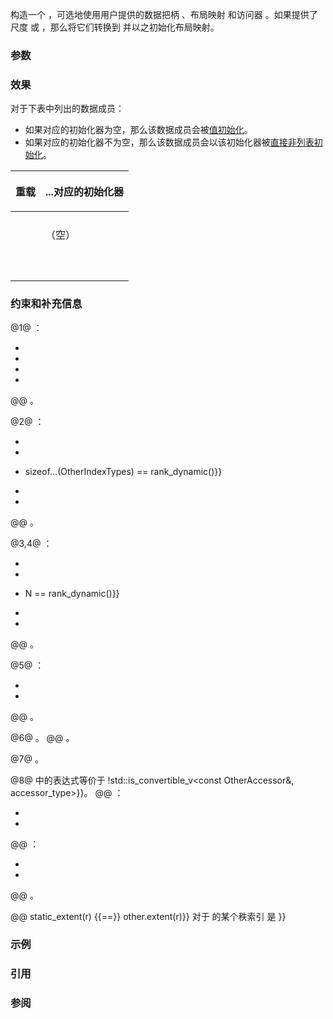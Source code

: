 {{cpp/container/mdspan/title|mdspan}}
{{cpp/container/mdspan/navbar}}
{{dcl begin}}
{{dcl|num=1|since=c++23|
constexpr mdspan();
}}
{{dcl|num=2|since=c++23|
template&lt; class... OtherIndexTypes &gt;
    constexpr explicit mdspan( data_handle_type p, OtherIndexTypes... exts );
}}
{{dcl|num=3|since=c++23|1=
template&lt; class OtherIndexType, std::size_t N &gt;
    constexpr explicit(N != rank_dynamic())
        mdspan( data_handle_type p, std::span&lt;OtherIndexType, N&gt; exts );
}}
{{dcl|num=4|since=c++23|1=
template&lt; class OtherIndexType, std::size_t N &gt;
    constexpr explicit(N != rank_dynamic())
        mdspan( data_handle_type p,
                const std::array&lt;OtherIndexType, N&gt;&amp; exts );
}}
{{dcl|num=5|since=c++23|
constexpr mdspan( data_handle_type p, const extents_type&amp; ext );
}}
{{dcl|num=6|since=c++23|
constexpr mdspan( data_handle_type p, const mapping_type&amp; m );
}}
{{dcl|num=7|since=c++23|
constexpr mdspan( data_handle_type p, const mapping_type&amp; m,
                  const accessor_type&amp; a );
}}
{{dcl|num=8|since=c++23|
template&lt; class OtherElementType, class OtherExtents,
          class OtherLayoutPolicy, class OtherAccessor &gt;
    constexpr explicit(/* 见下文 */)
        mdspan( const mdspan&lt;OtherElementType, OtherExtents,
                             OtherLayoutPolicy, OtherAccessor&gt;&amp; other );
}}
{{dcl|num=9|since=c++23|1=
constexpr mdspan( const mdspan&amp; rhs ) = default;
}}
{{dcl|num=10|since=c++23|1=
constexpr mdspan( mdspan&amp;&amp; rhs ) = default;
}}
{{dcl end}}

构造一个 {{tt|mdspan}}，可选地使用用户提供的数据把柄 {{c|p}}、布局映射 {{c|m}} 和访问器 {{c|a}}。如果提供了尺度 {{c|exts}} 或 {{c|ext}}，那么将它们转换到 {{tt|extents_type}} 并以之初始化布局映射。

===参数===
{{par begin}}
{{par|p|底层数据的把柄}}
{{par|m|布局映射}}
{{par|a|访问器}}
{{par|ext|{{rlpt|extents|std::extents}} 对象}}
{{par|exts|表示一种多维尺度}}
{{par|other|要从之转换的另一 mdspan}}
{{par|rhs|要从之复制或移动的另一 mdspan}}
{{par end}}

===效果===
对于下表中列出的数据成员：
* 如果对应的初始化器为空，那么该数据成员会被[[cpp/language/value initialization|值初始化]]。
* 如果对应的初始化器不为空，那么该数据成员会以该初始化器被[[cpp/language/direct initialization|直接非列表初始化]]。

{|class="wikitable" style="text-align: center;"
!rowspan=2|{{nbsp}}重载{{nbsp}}
!colspan=3|...对应的初始化器
|-
!{{normal|{{rlpsi|/#ptr_}}}}
!{{normal|{{rlpsi|/#map_}}}}
!{{normal|{{rlpsi|/#acc_}}}}
|-
|{{vl|1}}
|colspan=3|（空）
|-
|{{vl|2}}
|rowspan=6|{{c|std::move(p)}}
|style="text-align: start;"|{{c multi
|extents_type
|    (static_cast&lt;index_type&gt;
|         (std::move(exts))...)}}
|rowspan=5|（空）
|-
|{{vl|3}}
|rowspan=2|{{c|extents_type(exts)}}
|-
|{{vl|4}}
|-
|{{vl|5}}
|{{c|ext}}
|-
|{{vl|6}}
|rowspan=2|{{c|m}}
|-
|{{vl|7}}
|{{c|a}}
|-
|{{vl|8}}
|{{box|{{c/core|other.}}{{rlpsi|/#ptr_}}}}
|{{box|{{c/core|other.}}{{rlpsi|/#map_}}}}
|{{box|{{c/core|other.}}{{rlpsi|/#acc_}}}}
|}

===约束和补充信息===
@1@ {{cpp/enable if|以下所有值都是 {{c|true}} }}：
* {{c|rank_dynamic() &gt; 0}}
* {{c|std::is_default_constructible_v&lt;data_handle_type&gt;}}
* {{c|std::is_default_constructible_v&lt;mapping_type&gt;}}
* {{c|std::is_default_constructible_v&lt;accessor_type&gt;}}

@@ {{cpp/ub if|在调用此构造函数后 {{range/core|{{c|0}}|{{box|{{rlpsi|/#map_}}{{sep}}{{c/core|.required_span_size()}}}}}} 对于 {{rlpsi|/#map_}} 和 {{rlpsi|/#acc_}} 的值不是 {{box|{{rlpsi|/#ptr_}}}} 和 {{box|{{rlpsi|/#acc_}}}} 的{{ls|cpp/named req/AccessorPolicy#可访问范围}}}}。

@2@ {{cpp/enable if|以下所有值都是 {{c|true}} }}：
* {{c|(std::is_convertible_v&lt;OtherIndexTypes, index_type&gt; &amp;&amp; ...)}}
* {{c|(std::is_nothrow_constructible&lt;index_type, OtherIndexTypes&gt; &amp;&amp; ...)}}
* {{c|1=sizeof...(OtherIndexTypes) == rank() {{!!}} sizeof...(OtherIndexTypes) == rank_dynamic()}}
* {{c|std::is_constructible_v&lt;mapping_type, extents_type&gt;}}
* {{c|std::is_default_constructible_v&lt;accessor_type&gt;}}

@@ {{cpp/ub if|在调用此构造函数后 {{range/core|{{c|0}}|{{box|{{rlpsi|/#map_}}{{sep}}{{c/core|.required_span_size()}}}}}} 对于 {{rlpsi|/#map_}} 和 {{rlpsi|/#acc_}} 的值不是 {{c|p}} 和 {{box|{{rlpsi|/#acc_}}}} 的可访问范围}}。

@3,4@ {{cpp/enable if|plural=yes|以下所有值都是 {{c|true}} }}：
* {{c|std::is_convertible_v&lt;const OtherIndexType&amp;, index_type&gt;}}
* {{c|std::is_nothrow_constructible_v&lt;index_type, const OtherIndexType&amp;&gt;}}
* {{c|1=N == rank() {{!!}} N == rank_dynamic()}}
* {{c|std::is_constructible_v&lt;mapping_type, extents_type&gt;}}
* {{c|std::is_default_constructible_v&lt;accessor_type&gt;}}

@@ {{cpp/ub if|在调用这些构造函数后 {{range/core|{{c|0}}|{{box|{{rlpsi|/#map_}}{{sep}}{{c/core|.required_span_size()}}}}}} 对于 {{rlpsi|/#map_}} 和 {{rlpsi|/#acc_}} 的值不是 {{c|p}} 和 {{box|{{rlpsi|/#acc_}}}} 的可访问范围}}。

@5@ {{cpp/enable if|以下所有值都是 {{c|true}} }}：
* {{c|std::is_constructible_v&lt;mapping_type, const extents_type&amp;&gt;}}
* {{c|std::is_default_constructible_v&lt;accessor_type&gt;}}

@@ {{cpp/ub if|在调用此构造函数后 {{range/core|{{c|0}}|{{box|{{rlpsi|/#map_}}{{sep}}{{c/core|.required_span_size()}}}}}} 对于 {{rlpsi|/#map_}} 和 {{rlpsi|/#acc_}} 的值不是 {{c|p}} 和 {{box|{{rlpsi|/#acc_}}}} 的可访问范围}}。

@6@ {{cpp/enable if| {{c|std::is_default_constructible_v&lt;accessor_type&gt;}} 是 {{c|true}} }}。
@@ {{cpp/ub if|在调用此构造函数后 {{range|0|m.required_span_size()}} 对于 {{rlpsi|/#acc_}} 的值不是 {{c|p}} 和 {{box|{{rlpsi|/#acc_}}}} 的可访问范围}}。

@7@ {{cpp/ub if|{{range|0|m.required_span_size()}} 不是 {{c|p}} 和 {{c|a}} 的可访问范围}}。

@8@ {{c/core|explicit}} 中的表达式等价于 {{c multi
|!std::is_convertible_v&lt;const OtherLayoutPolicy::template mapping&lt;OtherExtents&gt;&amp;,
|                       mapping_type&gt;
|    {{!!}} !std::is_convertible_v&lt;const OtherAccessor&amp;, accessor_type&gt;}}。
@@ {{cpp/enable if|以下所有值都是 {{c|true}} }}：
* {{c multi
|std::is_constructible_v
|    &lt;mapping_type, const OtherLayoutPolicy::template mapping&lt;OtherExtents&gt;&amp;&gt;}}
* {{c|std::is_default_constructible_v&lt;accessor_type&gt;}}

@@ {{cpp/error if|以下任意值是 {{c|false}} }}：
* {{c|std::is_constructible_v&lt;data_handle_type, const OtherAccessor::data_handle_type&amp;&gt;}}
* {{c|std::is_constructible_v&lt;extents_type, OtherExtents&gt;}}

@@ {{cpp/ub if|在调用此构造函数后 {{range/core|{{c|0}}|{{box|{{rlpsi|/#map_}}{{sep}}{{c/core|.required_span_size()}}}}}} 对于 {{rlpsi|/#ptr_}}、{{rlpsi|/#map_}} 和 {{rlpsi|/#acc_}} 的值不是 {{box|{{rlpsi|/#ptr_}}}} 和 {{box|{{rlpsi|/#acc_}}}} 的可访问范围}}。

@@ {{cpp/hardened ub if|since=c++26|{{c multi
|static_extent(r) {{==}} std::dynamic_extent
|    {{!!}} static_extent(r) {{==}} other.extent(r)}} 对于 {{tt|extents_type}} 的某个秩索引 {{c|r}} 是 {{c|false}}}}

===示例===
{{example}}

===引用===
{{ref std c++23}}
{{ref std|title=Constructors|id=mdspan.mdspan.cons|section=24.7.3.6.2}}
{{ref std end}}

===参阅===
{{todo}}

{{langlinks|en|es|ja|ru}}